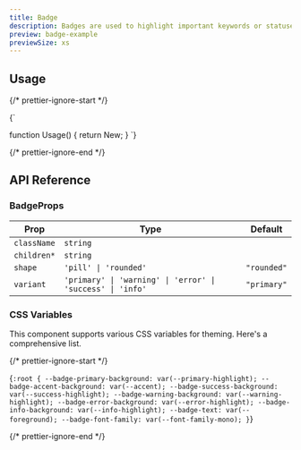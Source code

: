 ```yaml
---
title: Badge
description: Badges are used to highlight important keywords or statuses.
preview: badge-example
previewSize: xs
---
```


## Usage

{/* prettier-ignore-start */}

<CodeBlock lang="ts">{`

function Usage() {
    return <Badge>New</Badge>;
}
`}
</CodeBlock>

{/* prettier-ignore-end */}

## API Reference

### BadgeProps

| Prop                                                      | Type                                                       | Default     |
| --------------------------------------------------------- | ---------------------------------------------------------- | ----------- |
| `className`                                               | `string`                                                   |             |
| `children*` <Tooltip content="The text to be displayed"/> | `string`                                                   |             |
| `shape`                                                   | `'pill' \| 'rounded'`                                      | `"rounded"` |
| `variant`                                                 | `'primary' \| 'warning' \| 'error' \| 'success' \| 'info'` | `"primary"` |

### CSS Variables

This component supports various CSS variables for theming. Here's a comprehensive list.

{/* prettier-ignore-start */}

<CodeBlock lang="css">{`
:root {
    --badge-primary-background: var(--primary-highlight);
    --badge-accent-background: var(--accent);
    --badge-success-background: var(--success-highlight);
    --badge-warning-background: var(--warning-highlight);
    --badge-error-background: var(--error-highlight);
    --badge-info-background: var(--info-highlight);
    --badge-text: var(--foreground);
    --badge-font-family: var(--font-family-mono);
}
`}</CodeBlock>

{/* prettier-ignore-end */}
